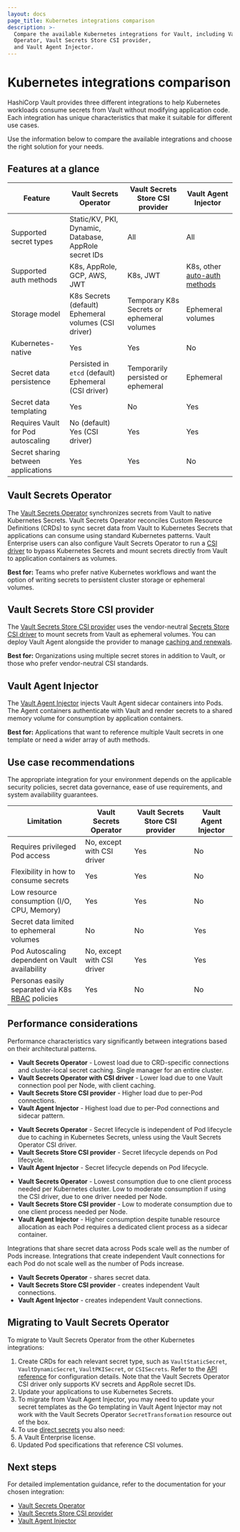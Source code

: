 ```yaml
---
layout: docs
page_title: Kubernetes integrations comparison
description: >-
  Compare the available Kubernetes integrations for Vault, including Vault Secrets
  Operator, Vault Secrets Store CSI provider,
  and Vault Agent Injector.
---
```


# Kubernetes integrations comparison

HashiCorp Vault provides three different integrations to help Kubernetes workloads consume secrets from Vault without modifying application code. Each integration has unique characteristics that make it suitable for different use cases.

Use the information below to compare the available integrations and choose the right solution for your needs.

## Features at a glance

| Feature                             | Vault Secrets Operator                                      | Vault Secrets Store CSI provider            | Vault Agent Injector
| ----------------------------------- | ----------------------------------------------------------- | ------------------------------------------- | --------------
| Supported secret types              | Static/KV, PKI, Dynamic, Database, AppRole secret IDs       | All                                         | All
| Supported auth methods              | K8s, AppRole, GCP, AWS, JWT                                 | K8s, JWT                                    | K8s, other [auto-auth methods](/vault/docs/agent-and-proxy/autoauth)
| Storage model                       | K8s Secrets (default) <br /> Ephemeral volumes (CSI driver) | Temporary K8s Secrets or ephemeral volumes  | Ephemeral volumes
| Kubernetes-native                   | Yes                                                         | Yes                                         | No
| Secret data persistence             | Persisted in `etcd` (default) <br /> Ephemeral (CSI driver) | Temporarily persisted or ephemeral          | Ephemeral
| Secret data templating              | Yes                                                         | No                                          | Yes
| Requires Vault for Pod autoscaling  | No (default) <br /> Yes (CSI driver)                        | Yes                                         | Yes
| Secret sharing between applications | Yes                                                         | Yes                                         | No

## Vault Secrets Operator

The [Vault Secrets Operator](/vault/docs/platform/k8s/vso) synchronizes secrets from Vault to native Kubernetes Secrets. 
Vault Secrets Operator reconciles Custom Resource Definitions (CRDs) to sync secret data from Vault to Kubernetes Secrets that applications can consume using standard Kubernetes patterns.
Vault Enterprise users can also configure Vault Secrets Operator to run a [CSI driver](/vault/docs/platform/k8s/vso/csi) to bypass Kubernetes Secrets and mount secrets directly from Vault to application containers as volumes. 

**Best for:** Teams who prefer native Kubernetes workflows and want the option of writing secrets to persistent cluster storage or ephemeral volumes.

## Vault Secrets Store CSI provider

The [Vault Secrets Store CSI provider](/vault/docs/platform/k8s/csi) uses the vendor-neutral [Secrets Store CSI driver](https://secrets-store-csi-driver.sigs.k8s.io/) to mount secrets from Vault as ephemeral volumes. 
You can deploy Vault Agent alongside the provider to manage [caching and renewals](/vault/docs/agent-and-proxy/agent/caching#caching-and-renewals).

**Best for:** Organizations using multiple secret stores in addition to Vault, or those who prefer vendor-neutral CSI standards.

## Vault Agent Injector

The [Vault Agent Injector](/vault/docs/platform/k8s/injector) injects Vault Agent sidecar containers into Pods. 
The Agent containers authenticate with Vault and render secrets to a shared memory volume for consumption by application containers.

**Best for:** Applications that want to reference multiple Vault secrets in one template or need a wider array of auth methods.


## Use case recommendations

The appropriate integration for your environment depends on the applicable
security policies, secret data governance, ease of use requirements, and
system availability guarantees.

| Limitation                                        | Vault Secrets Operator            | Vault Secrets Store CSI provider　| Vault Agent Injector
| ------------------------------------------------- | --------------------------------- | ---------------------------- | --------------
| Requires privileged Pod access                    | No, except with CSI driver        | Yes                          | No
| Flexibility in how to consume secrets             | Yes                               | Yes                          | No
| Low resource consumption (I/O, CPU, Memory)       | Yes                               | Yes                          | No
| Secret data limited to ephemeral volumes          | No                                | No                           | Yes
| Pod Autoscaling dependent on Vault availability   | No, except with CSI driver        | Yes                          | Yes
| Personas easily separated via K8s [RBAC] policies | Yes                               | No                           | No

[RBAC]: https://kubernetes.io/docs/reference/access-authn-authz/rbac


## Performance considerations

Performance characteristics vary significantly between integrations based on
their architectural patterns.

<Tabs>
	
<Tab heading="Load on Vault">

- **Vault Secrets Operator** - Lowest load due to CRD-specific connections and cluster-local secret caching. 
Single manager for an entire cluster. 
- **Vault Secrets Operator with CSI driver** - Lower load due to one Vault connection pool per Node, with client caching.
- **Vault Secrets Store CSI provider** - Higher load due to per-Pod connections.
- **Vault Agent Injector** - Highest load due to per-Pod connections and sidecar pattern.
	
</Tab>
	
<Tab heading="Rendered secret lifecycle">

- **Vault Secrets Operator** - Secret lifecycle is independent of Pod lifecycle due 
to caching in Kubernetes Secrets, unless using the Vault Secrets Operator CSI driver.
- **Vault Secrets Store CSI provider** - Secret lifecycle depends on Pod lifecycle.
- **Vault Agent Injector** - Secret lifecycle depends on Pod lifecycle.

</Tab>
	
<Tab heading="Resource consumption">

- **Vault Secrets Operator** - Lowest consumption due to one client process needed per Kubernetes cluster. 
Low to moderate consumption if using the CSI driver, due to one driver needed per Node. 
- **Vault Secrets Store CSI provider** - Low to moderate consumption due to one client process needed per Node.
- **Vault Agent Injector** - Higher consumption despite tunable resource
  allocation as each Pod requires a dedicated client process as a sidecar
  container.

</Tab>
	
<Tab heading="Scalability">

Integrations that share secret data across Pods scale well as the number of Pods
increase. Integrations that create independent Vault connections for each Pod do
not scale well as the number of Pods increase.
	
- **Vault Secrets Operator** - shares secret data.
- **Vault Secrets Store CSI provider** - creates independent Vault connections.
- **Vault Agent Injector** - creates independent Vault connections.
	
</Tab>
	
</Tabs>


## Migrating to Vault Secrets Operator 

To migrate to Vault Secrets Operator from the other Kubernetes integrations:

1. Create CRDs for each relevant secret type, such as `VaultStaticSecret`, `VaultDynamicSecret`, `VaultPKISecret`, or `CSISecrets`. Refer to the [API reference](/vault/docs/platform/k8s/vso/api-reference) for configuration details.
Note that the Vault Secrets Operator CSI driver only supports KV secrets and AppRole secret IDs.
1. Update your applications to use Kubernetes Secrets.
1. To migrate from Vault Agent Injector, you may need to update your secret templates as the 
Go templating in Vault Agent Injector may not work with the Vault Secrets Operator `SecretTransformation` resource out of the box. 
1. To use [direct secrets](/vault/docs/platform/k8s/vso/csi) you also need:
  1. A Vault Enterprise license.
  1. Updated Pod specifications that reference CSI volumes.


## Next steps

For detailed implementation guidance, refer to the documentation for your chosen integration:
- [Vault Secrets Operator](/vault/docs/platform/k8s/vso)
- [Vault Secrets Store CSI provider](/vault/docs/platform/k8s/csi)
- [Vault Agent Injector](/vault/docs/platform/k8s/injector)
